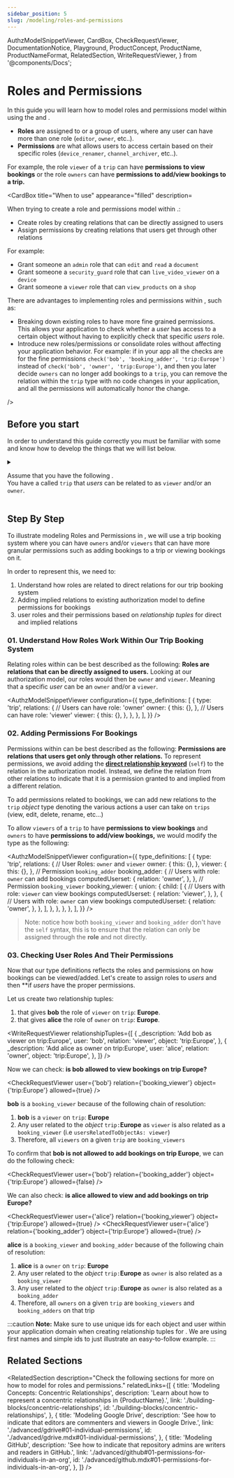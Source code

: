 ```yaml
---
sidebar_position: 5
slug: /modeling/roles-and-permissions
---
```


  AuthzModelSnippetViewer,
  CardBox,
  CheckRequestViewer,
  DocumentationNotice,
  Playground,
  ProductConcept,
  ProductName,
  ProductNameFormat,
  RelatedSection,
  WriteRequestViewer,
} from '@components/Docs';

# Roles and Permissions

<DocumentationNotice />

In this guide you will learn how to model roles and permissions model within <ProductName format={ProductNameFormat.ProductLink}/> using the _<ProductConcept section="what-is-an-authorization-model" linkName="authorization model" />_ and _<ProductConcept section="what-is-a-relationship-tuple" linkName="relationship tuple" />_.

- **Roles** are assigned to <ProductConcept section="what-is-a-user" linkName="users" /> or a group of users, where any user can have more than one role (`editor`, `owner`, etc..).
- **Permissions** are what allows users to access certain <ProductConcept section="what-is-an-object" linkName="objects" /> based on their specific roles (`device_renamer`, `channel_archiver`, etc..).

For example, the role `viewer` of a `trip` can have **permissions to view bookings** or the role `owners` can have **permissions to add/view bookings to a trip.**

<CardBox title="When to use" appearance="filled" description=<div>

When trying to create a role and permissions model within <ProductName format={ProductNameFormat.ShortForm}/>.:

- Create roles by creating relations that can be directly assigned to users
- Assign permissions by creating relations that users get through other relations

For example:

- Grant someone an `admin` role that can `edit` and `read` a `document`
- Grant someone a `security_guard` role that can `live_video_viewer` on a `device`
- Grant someone a `viewer` role that can `view_products` on a `shop`

There are advantages to implementing roles and permissions within <ProductName format={ProductNameFormat.ShortForm}/>, such as:

- Breaking down existing roles to have more fine grained permissions. This allows your application to check whether a _user_ has access to a certain object without having to explicitly check that specific _users_ role.
- Introduce new roles/permissions or consolidate roles without affecting your application behavior. For example: if in your app all the checks are for the fine permissions `check('bob', 'booking_adder', 'trip:Europe')` instead of `check('bob', 'owner', 'trip:Europe')`, and then you later decide `owners` can no longer add bookings to a `trip`, you can remove the relation within the `trip` type with no code changes in your application, and all the permissions will automatically honor the change.

</div> />

## Before you start

In order to understand this guide correctly you must be familiar with some <ProductConcept /> and know how to develop the things that we will list below.

<details>
<summary>

Assume that you have the following <ProductConcept section="what-is-an-authorization-model" linkName="authorization model" />.<br />
You have a <ProductConcept section="what-is-a-type" linkName="type" /> called `trip` that _users_ can be related to as `viewer` and/or an `owner`.

</summary>

<AuthzModelSnippetViewer
  configuration={{
    type_definitions: [
      {
        type: 'trip',
        relations: {
          owner: {
            this: {},
          },
          viewer: {
            this: {},
          },
        },
      },
    ],
  }}
/>

<hr />

In addition, you will need to know the following:

### Direct Access

You need to know how to create an authorization model and create a relationship tuple to grant a user access to an object. [Learn more →](./direct-access.mdx)

### <ProductName format={ProductNameFormat.ShortForm}/> Concepts

- A <ProductConcept section="what-is-a-type" linkName="Type" />: a class of objects that have similar characteristics
- A <ProductConcept section="what-is-a-user" linkName="User" />: an entity in the system that can be related to an object
- A <ProductConcept section="what-is-a-relation" linkName="Relation" />: is a string defined in the type definition of an authorization model that defines the possibility of a relationship between objects and other users in the system
- An <ProductConcept section="what-is-an-object" linkName="Object" />: represents an entity in the system. Users' relationships to it can be define through relationship tuples and the authorization model
- A <ProductConcept section="what-is-a-relationship-tuple" linkName="Relationship Tuple" />: a grouping consisting of a user, a relation and an object stored in Auth <ProductName format={ProductNameFormat.ShortForm}/>
- A <ProductConcept section="what-is-a-relationship" linkName="Relationship" />: <ProductName format={ProductNameFormat.ShortForm}/> will be called to check if there is a relationship between a user and an object, indicating that the access is allowed
- [Direct Relationship Keyword](../configuration-language.mdx#the-direct-relationship-keyword): The `self` keyword can be used to indicate direct relationships between users and objects
- A <ProductConcept section="what-is-a-check-request" linkName="Check API Request" /> the Check API Request is used to check for relationships between users and objects

</details>

<Playground />

## Step By Step

To illustrate modeling Roles and Permissions in <ProductName format={ProductNameFormat.ShortForm}/>, we will use a trip booking system where you can have `owners` and/or `viewers` that can have more granular permissions such as adding bookings to a trip or viewing bookings on it.

In order to represent this, we need to:

1. Understand how roles are related to direct relations for our trip booking system
2. Adding implied relations to existing authorization model to define permissions for bookings
3. <ProductConcept section="what-is-a-check-request" linkName="Checking" /> user roles and their permissions based on *relationship
   tuples* for direct and implied relations

### 01. Understand How Roles Work Within Our Trip Booking System

Relating roles within <ProductName format={ProductNameFormat.ShortForm}/> can be best described as the following: **Roles are relations that can be directly assigned to users.** Looking at our authorization model, our roles would then be `owner` and `viewer`. Meaning that a specific _user_ can be an `owner` and/or a `viewer`.

<AuthzModelSnippetViewer
  configuration={{
    type_definitions: [
      {
        type: 'trip',
        relations: {
          // Users can have role: 'owner'
          owner: {
            this: {},
          },
          // Users can have role: 'viewer'
          viewer: {
            this: {},
          },
        },
      },
    ],
  }}
/>

### 02. Adding Permissions For Bookings

Permissions within <ProductName format={ProductNameFormat.LongForm}/> can be best described as the following: **Permissions are relations that users get only through other relations.** To represent permissions, we avoid adding the [**direct relationship keyword**](../configuration-language.mdx#the-direct-relationship-keyword) (`self`) to the relation in the authorization model. Instead, we define the relation from other relations to indicate that it is a permission granted to and implied from a different relation.

To add permissions related to bookings, we can add new relations to the `trip` _object_ type denoting the various actions a user can take on `trips` (view, edit, delete, rename, etc...)

To allow `viewers` of a `trip` to have **permissions to view bookings** and `owners` to have **permissions to add/view bookings,** we would modify the type as the following:

<AuthzModelSnippetViewer
  configuration={{
    type_definitions: [
      {
        type: 'trip',
        relations: {
          // User Roles: `owner` and `viewer`
          owner: {
            this: {},
          },
          viewer: {
            this: {},
          },
          // Permission `booking_adder`
          booking_adder: {
            // Users with role: `owner` can add bookings
            computedUserset: {
              relation: 'owner',
            },
          },
          // Permission `booking_viewer`
          booking_viewer: {
            union: {
              child: [
                {
                  // Users with role: `viewer` can view bookings
                  computedUserset: {
                    relation: 'viewer',
                  },
                },
                {
                  // Users with role: `owner` can view bookings
                  computedUserset: {
                    relation: 'owner',
                  },
                },
              ],
            },
          },
        },
      },
    ],
  }}
/>

> Note: notice how both `booking_viewer` and `booking_adder` don't have the `self` syntax, this is to ensure that the relation can only be assigned through the **role** and not directly.

### 03. Checking User Roles And Their Permissions

Now that our type definitions reflects the roles and permissions on how bookings can be viewed/added. Let's create _<ProductConcept section="what-is-a-relationship-tuple" linkName="relationship tuples" />_ to assign roles to _users_ and then *<ProductConcept section="what-is-a-check-request" linkName="check" />*if _users_ have the proper permissions.

Let us create two relationship tuples:

1. that gives **bob** the role of `viewer` on `trip`: **Europe**.
2. that gives **alice** the role of `owner` on `trip`: **Europe**.

<WriteRequestViewer
  relationshipTuples={[
    {
      _description: 'Add bob as viewer on trip:Europe',
      user: 'bob',
      relation: 'viewer',
      object: 'trip:Europe',
    },
    {
      _description: 'Add alice as owner on trip:Europe',
      user: 'alice',
      relation: 'owner',
      object: 'trip:Europe',
    },
  ]}
/>

Now we can check: **is bob allowed to view bookings on trip Europe?**

<CheckRequestViewer user={'bob'} relation={'booking_viewer'} object={'trip:Europe'} allowed={true} />

**bob** is a `booking_viewer` because of the following chain of resolution:

1. **bob** is a `viewer` on `trip`: **Europe**
2. Any user related to the _object_ `trip:`**Europe** as `viewer` is also related as a `booking_viewer` (i.e `usersRelatedToObjectAs: viewer`)
3. Therefore, all `viewers` on a given `trip` are `booking_viewers`

To confirm that **bob is not allowed to add bookings on trip Europe**, we can do the following check:

<CheckRequestViewer user={'bob'} relation={'booking_adder'} object={'trip:Europe'} allowed={false} />

We can also check: **is alice allowed to view and add bookings on trip Europe?**

<CheckRequestViewer user={'alice'} relation={'booking_viewer'} object={'trip:Europe'} allowed={true} />
<CheckRequestViewer user={'alice'} relation={'booking_adder'} object={'trip:Europe'} allowed={true} />

**alice** is a `booking_viewer` and `booking_adder` because of the following chain of resolution:

1. **alice** is a `owner` on `trip`: **Europe**
2. Any user related to the _object_ `trip:`**Europe** as `owner` is also related as a `booking_viewer`
3. Any user related to the _object_ `trip:`**Europe** as `owner` is also related as a `booking_adder`
4. Therefore, all `owners` on a given `trip` are `booking_viewers` and `booking_adders` on that trip

:::caution
**Note:** Make sure to use unique ids for each object and user within your application domain when creating relationship tuples for <ProductName format={ProductNameFormat.LongForm}/>. We are using first names and simple ids to just illustrate an easy-to-follow example.
:::

## Related Sections

<RelatedSection
  description="Check the following sections for more on how to model for roles and permissions."
  relatedLinks={[
    {
      title: 'Modeling Concepts: Concentric Relationships',
      description: 'Learn about how to represent a concentric relationships in {ProductName}.',
      link: './building-blocks/concentric-relationships',
      id: './building-blocks/concentric-relationships',
    },
    {
      title: 'Modeling Google Drive',
      description: 'See how to indicate that editors are commenters and viewers in Google Drive.',
      link: './advanced/gdrive#01-individual-permissions',
      id: './advanced/gdrive.mdx#01-individual-permissions',
    },
    {
      title: 'Modeling GitHub',
      description: 'See how to indicate that repository admins are writers and readers in GitHub.',
      link: './advanced/github#01-permissions-for-individuals-in-an-org',
      id: './advanced/github.mdx#01-permissions-for-individuals-in-an-org',
    },
  ]}
/>
